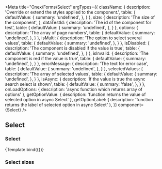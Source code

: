 

<Meta
    title="Onex/Forms/Select"
    argTypes={{
        className: {
            description: 'Override or extend the styles applied to the component.',
            table: {
                defaultValue: {
                    summary: 'undefined',
                },
            }
        },
        size: {
            description: 'The size of the component',
        },
        dataTestId: {
            description: 'The id of the component for test',
            table: {
                defaultValue: {
                    summary: 'undefined',
                },
            }
        },
        options: {
          description: 'The array of page numbers',
          table: {
              defaultValue: {
                  summary: 'undefined',
              },
          }
        },
        isMulti: {
          description: 'The option to select several values',
          table: {
              defaultValue: {
                  summary: 'undefined',
              },
          }
        },
        isDisabled: {
          description: 'The component is disabled if the value is true',
          table: {
              defaultValue: {
                  summary: 'undefined',
              },
          }
        },
        isInvalid: {
          description: 'The component is red if the value is true',
          table: {
              defaultValue: {
                  summary: 'undefined',
              },
          }
        },
        errorMessage: {
          description: 'The text for error case',
          table: {
              defaultValue: {
                  summary: 'undefined',
              },
          }
        },
        selectedValues: {
          description: 'The array of selected values',
          table: {
              defaultValue: {
                  summary: 'undefined',
              },
          }
        },
        isAsync: {
            description: 'If the value is true the async search select is shown',
            table: {
                defaultValue: {
                    summary: 'false',
                },
            }
        },
        onLoadOptions: { description: 'async function which returns array of options' },
        getOptionValue: { description: 'function returns the value of selected option in async Select' },
        getOptionLabel: { description: 'function returns the label of selected option in async Select' },
    }}
    component={Select}
/>


## Select

### Select
<Canvas>
    <Story
        name="Demo"
        args={{
            size: 'lg',
            className: 'select',
            dataTestId: 'select',
            options: [
                { value: 'chocolate', label: 'Chocolate' },
                { value: 'strawberry', label: 'Strawberry' },
                { value: 'vanilla', label: 'Vanilla' },
            ],
            isMulti: true,
            selectedValues: [],
        }}>
        {Template.bind({})}
    </Story>
</Canvas>

<ArgsTable story="Demo" />

### Select sizes

<Canvas>
    <Story id='onex-forms-select--small' />
    <Story id='onex-forms-select--large' />
</Canvas>
